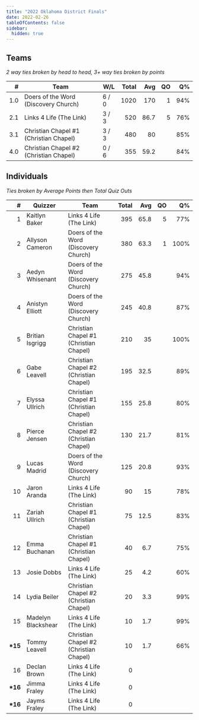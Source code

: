 ```yaml
---
title: "2022 Oklahoma District Finals"
date: 2022-02-26
tableOfContents: false
sidebar:
  hidden: true
---
```


## Teams

*2 way ties broken by head to head, 3+ way ties broken by points*

|    # | Team                                   | W/L   | Total |  Avg |   QO |   Q% |
| ---: | -------------------------------------- | ----- | ----: | ---: | ---: | ---: |
|  1.0 | Doers of the Word (Discovery Church)   | 6 / 0 |  1020 |  170 |    1 |  94% |
|  2.1 | Links 4 Life (The Link)                | 3 / 3 |   520 | 86.7 |    5 |  76% |
|  3.1 | Christian Chapel #1 (Christian Chapel) | 3 / 3 |   480 |   80 |      |  85% |
|  4.0 | Christian Chapel #2 (Christian Chapel) | 0 / 6 |   355 | 59.2 |      |  84% |

## Individuals

*Ties broken by Average Points then Total Quiz Outs*

|        # | Quizzer            | Team                                   | Total |  Avg |   QO |   Q% |
| -------: | ------------------ | -------------------------------------- | ----: | ---: | ---: | ---: |
|        1 | Kaitlyn Baker      | Links 4 Life (The Link)                |   395 | 65.8 |    5 |  77% |
|        2 | Allyson Cameron    | Doers of the Word (Discovery Church)   |   380 | 63.3 |    1 | 100% |
|        3 | Aedyn Whisenant    | Doers of the Word (Discovery Church)   |   275 | 45.8 |      |  94% |
|        4 | Anistyn Elliott    | Doers of the Word (Discovery Church)   |   245 | 40.8 |      |  87% |
|        5 | Britian Isgrigg    | Christian Chapel #1 (Christian Chapel) |   210 |   35 |      | 100% |
|        6 | Gabe Leavell       | Christian Chapel #2 (Christian Chapel) |   195 | 32.5 |      |  89% |
|        7 | Elyssa Ullrich     | Christian Chapel #1 (Christian Chapel) |   155 | 25.8 |      |  80% |
|        8 | Pierce Jensen      | Christian Chapel #2 (Christian Chapel) |   130 | 21.7 |      |  81% |
|        9 | Lucas Madrid       | Doers of the Word (Discovery Church)   |   125 | 20.8 |      |  93% |
|       10 | Jaron Aranda       | Links 4 Life (The Link)                |    90 |   15 |      |  78% |
|       11 | Zariah Ullrich     | Christian Chapel #1 (Christian Chapel) |    75 | 12.5 |      |  83% |
|       12 | Emma Buchanan      | Christian Chapel #1 (Christian Chapel) |    40 |  6.7 |      |  75% |
|       13 | Josie Dobbs        | Links 4 Life (The Link)                |    25 |  4.2 |      |  60% |
|       14 | Lydia Beiler       | Christian Chapel #2 (Christian Chapel) |    20 |  3.3 |      |  99% |
|       15 | Madelyn Blackshear | Links 4 Life (The Link)                |    10 |  1.7 |      |  99% |
| **\*15** | Tommy Leavell      | Christian Chapel #2 (Christian Chapel) |    10 |  1.7 |      |  66% |
|       16 | Declan Brown       | Links 4 Life (The Link)                |     0 |      |      |      |
| **\*16** | Jimma Fraley       | Links 4 Life (The Link)                |     0 |      |      |      |
| **\*16** | Jayms Fraley       | Links 4 Life (The Link)                |     0 |      |      |      |

